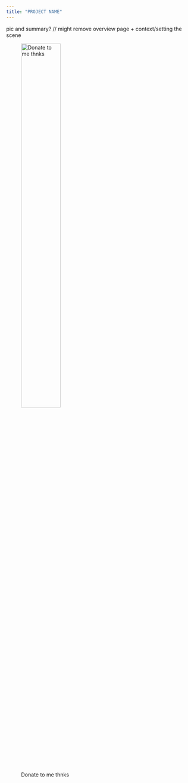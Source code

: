 ```yaml
---
title: "PROJECT NAME"
---
```


pic and summary? // might remove overview page + context/setting the scene

![Donate to me thnks](pictures/paynow.jpg){width=50%}